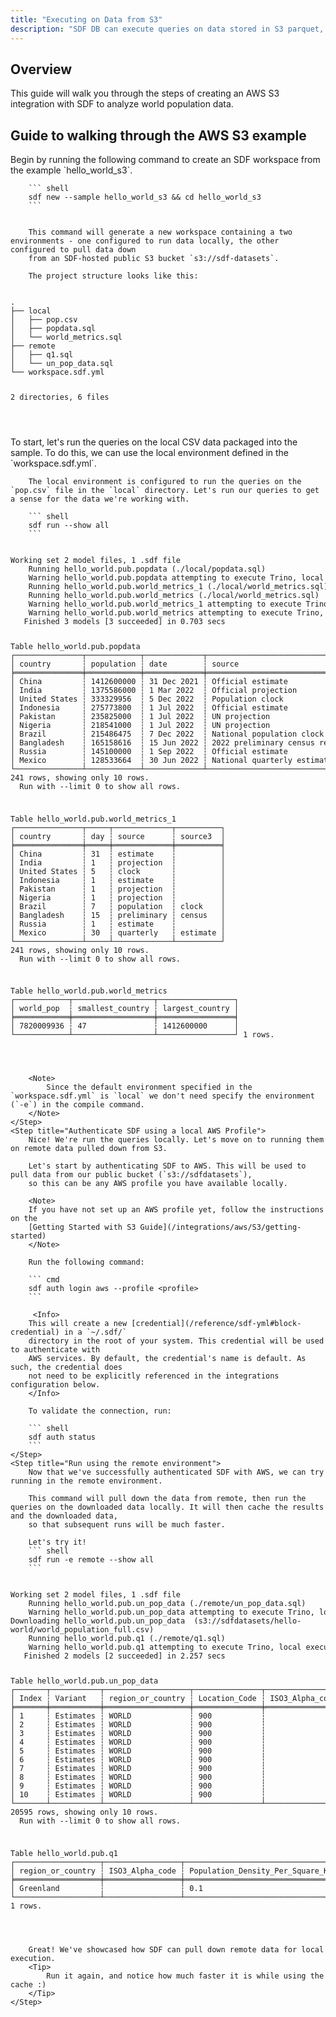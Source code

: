 ```yaml
---
title: "Executing on Data from S3"
description: "SDF DB can execute queries on data stored in S3 parquet, CSV, JSON, gzip, and more"
---
```


## Overview

This guide will walk you through the steps of creating an AWS S3 
integration with SDF to analyze world population data. 

## Guide to walking through the AWS S3 example

<Steps>
    <Step title="Create Hello World S3 Workspace from Example">
        Begin by running the following command to create an SDF workspace from the example 
        `hello_world_s3`.

        ``` shell 
        sdf new --sample hello_world_s3 && cd hello_world_s3
        ```


        This command will generate a new workspace containing a two environments - one configured to run data locally, the other configured to pull data down
        from an SDF-hosted public S3 bucket `s3://sdf-datasets`.

        The project structure looks like this:

<div className="bg-[#0F1117] dark:bg-codeblock rounded-xl dark:ring-1 dark:ring-gray-800/50 relative">
<pre style={{ fontFamily: 'monospace', backgroundColor: 'transparent' }} className='language-shell'>
<code className='language-shell'>
.
├──&nbsp;local
│  &nbsp;├──&nbsp;pop.csv
│  &nbsp;├──&nbsp;popdata.sql
│  &nbsp;└──&nbsp;world_metrics.sql
├──&nbsp;remote
│  &nbsp;├──&nbsp;q1.sql
│  &nbsp;└──&nbsp;un_pop_data.sql
└──&nbsp;workspace.sdf.yml

2&nbsp;directories,&nbsp;6&nbsp;files

</code>
</pre>
</div>
    </Step>
    <Step title="Build using local population data">
        To start, let's run the queries on the local CSV data packaged into the sample. To do this, we can use the local environment defined in the `workspace.sdf.yml`.
        
        The local environment is configured to run the queries on the `pop.csv` file in the `local` directory. Let's run our queries to get a sense for the data we're working with.

        ``` shell
        sdf run --show all
        ```

<div className="bg-[#0F1117] dark:bg-codeblock rounded-xl dark:ring-1 dark:ring-gray-800/50 relative">
<pre style={{ fontFamily: 'monospace', backgroundColor: 'transparent' }} className='language-shell'>
<code className='language-shell'>
Working&nbsp;set&nbsp;2&nbsp;model&nbsp;files,&nbsp;1&nbsp;.sdf&nbsp;file
&nbsp;&nbsp;&nbsp;&nbsp;Running&nbsp;hello_world.pub.popdata&nbsp;(./local/popdata.sql)
&nbsp;&nbsp;&nbsp;&nbsp;Warning&nbsp;hello_world.pub.popdata&nbsp;attempting&nbsp;to&nbsp;execute&nbsp;Trino,&nbsp;local&nbsp;execution&nbsp;is&nbsp;currently&nbsp;experimental
&nbsp;&nbsp;&nbsp;&nbsp;Running&nbsp;hello_world.pub.world_metrics_1&nbsp;(./local/world_metrics.sql)
&nbsp;&nbsp;&nbsp;&nbsp;Running&nbsp;hello_world.pub.world_metrics&nbsp;(./local/world_metrics.sql)
&nbsp;&nbsp;&nbsp;&nbsp;Warning&nbsp;hello_world.pub.world_metrics_1&nbsp;attempting&nbsp;to&nbsp;execute&nbsp;Trino,&nbsp;local&nbsp;execution&nbsp;is&nbsp;currently&nbsp;experimental
&nbsp;&nbsp;&nbsp;&nbsp;Warning&nbsp;hello_world.pub.world_metrics&nbsp;attempting&nbsp;to&nbsp;execute&nbsp;Trino,&nbsp;local&nbsp;execution&nbsp;is&nbsp;currently&nbsp;experimental
&nbsp;&nbsp;&nbsp;Finished&nbsp;3&nbsp;models&nbsp;[3&nbsp;succeeded]&nbsp;in&nbsp;0.703&nbsp;secs

Table&nbsp;hello_world.pub.popdata
┌───────────────┬────────────┬─────────────┬────────────────────────────────┐
│&nbsp;country&nbsp;&nbsp;&nbsp;&nbsp;&nbsp;&nbsp;&nbsp;┆&nbsp;population&nbsp;┆&nbsp;date&nbsp;&nbsp;&nbsp;&nbsp;&nbsp;&nbsp;&nbsp;&nbsp;┆&nbsp;source&nbsp;&nbsp;&nbsp;&nbsp;&nbsp;&nbsp;&nbsp;&nbsp;&nbsp;&nbsp;&nbsp;&nbsp;&nbsp;&nbsp;&nbsp;&nbsp;&nbsp;&nbsp;&nbsp;&nbsp;&nbsp;&nbsp;&nbsp;&nbsp;&nbsp;│
╞═══════════════╪════════════╪═════════════╪════════════════════════════════╡
│&nbsp;China&nbsp;&nbsp;&nbsp;&nbsp;&nbsp;&nbsp;&nbsp;&nbsp;&nbsp;┆&nbsp;1412600000&nbsp;┆&nbsp;31&nbsp;Dec&nbsp;2021&nbsp;┆&nbsp;Official&nbsp;estimate&nbsp;&nbsp;&nbsp;&nbsp;&nbsp;&nbsp;&nbsp;&nbsp;&nbsp;&nbsp;&nbsp;&nbsp;&nbsp;&nbsp;│
│&nbsp;India&nbsp;&nbsp;&nbsp;&nbsp;&nbsp;&nbsp;&nbsp;&nbsp;&nbsp;┆&nbsp;1375586000&nbsp;┆&nbsp;1&nbsp;Mar&nbsp;2022&nbsp;&nbsp;┆&nbsp;Official&nbsp;projection&nbsp;&nbsp;&nbsp;&nbsp;&nbsp;&nbsp;&nbsp;&nbsp;&nbsp;&nbsp;&nbsp;&nbsp;│
│&nbsp;United&nbsp;States&nbsp;┆&nbsp;333329956&nbsp;&nbsp;┆&nbsp;5&nbsp;Dec&nbsp;2022&nbsp;&nbsp;┆&nbsp;Population&nbsp;clock&nbsp;&nbsp;&nbsp;&nbsp;&nbsp;&nbsp;&nbsp;&nbsp;&nbsp;&nbsp;&nbsp;&nbsp;&nbsp;&nbsp;&nbsp;│
│&nbsp;Indonesia&nbsp;&nbsp;&nbsp;&nbsp;&nbsp;┆&nbsp;275773800&nbsp;&nbsp;┆&nbsp;1&nbsp;Jul&nbsp;2022&nbsp;&nbsp;┆&nbsp;Official&nbsp;estimate&nbsp;&nbsp;&nbsp;&nbsp;&nbsp;&nbsp;&nbsp;&nbsp;&nbsp;&nbsp;&nbsp;&nbsp;&nbsp;&nbsp;│
│&nbsp;Pakistan&nbsp;&nbsp;&nbsp;&nbsp;&nbsp;&nbsp;┆&nbsp;235825000&nbsp;&nbsp;┆&nbsp;1&nbsp;Jul&nbsp;2022&nbsp;&nbsp;┆&nbsp;UN&nbsp;projection&nbsp;&nbsp;&nbsp;&nbsp;&nbsp;&nbsp;&nbsp;&nbsp;&nbsp;&nbsp;&nbsp;&nbsp;&nbsp;&nbsp;&nbsp;&nbsp;&nbsp;&nbsp;│
│&nbsp;Nigeria&nbsp;&nbsp;&nbsp;&nbsp;&nbsp;&nbsp;&nbsp;┆&nbsp;218541000&nbsp;&nbsp;┆&nbsp;1&nbsp;Jul&nbsp;2022&nbsp;&nbsp;┆&nbsp;UN&nbsp;projection&nbsp;&nbsp;&nbsp;&nbsp;&nbsp;&nbsp;&nbsp;&nbsp;&nbsp;&nbsp;&nbsp;&nbsp;&nbsp;&nbsp;&nbsp;&nbsp;&nbsp;&nbsp;│
│&nbsp;Brazil&nbsp;&nbsp;&nbsp;&nbsp;&nbsp;&nbsp;&nbsp;&nbsp;┆&nbsp;215486475&nbsp;&nbsp;┆&nbsp;7&nbsp;Dec&nbsp;2022&nbsp;&nbsp;┆&nbsp;National&nbsp;population&nbsp;clock&nbsp;&nbsp;&nbsp;&nbsp;&nbsp;&nbsp;│
│&nbsp;Bangladesh&nbsp;&nbsp;&nbsp;&nbsp;┆&nbsp;165158616&nbsp;&nbsp;┆&nbsp;15&nbsp;Jun&nbsp;2022&nbsp;┆&nbsp;2022&nbsp;preliminary&nbsp;census&nbsp;result&nbsp;│
│&nbsp;Russia&nbsp;&nbsp;&nbsp;&nbsp;&nbsp;&nbsp;&nbsp;&nbsp;┆&nbsp;145100000&nbsp;&nbsp;┆&nbsp;1&nbsp;Sep&nbsp;2022&nbsp;&nbsp;┆&nbsp;Official&nbsp;estimate&nbsp;&nbsp;&nbsp;&nbsp;&nbsp;&nbsp;&nbsp;&nbsp;&nbsp;&nbsp;&nbsp;&nbsp;&nbsp;&nbsp;│
│&nbsp;Mexico&nbsp;&nbsp;&nbsp;&nbsp;&nbsp;&nbsp;&nbsp;&nbsp;┆&nbsp;128533664&nbsp;&nbsp;┆&nbsp;30&nbsp;Jun&nbsp;2022&nbsp;┆&nbsp;National&nbsp;quarterly&nbsp;estimate&nbsp;&nbsp;&nbsp;&nbsp;│
└───────────────┴────────────┴─────────────┴────────────────────────────────┘
241&nbsp;rows,&nbsp;showing&nbsp;only&nbsp;10&nbsp;rows.
&nbsp;&nbsp;Run&nbsp;with&nbsp;&#45;&#45;limit&nbsp;0&nbsp;to&nbsp;show&nbsp;all&nbsp;rows.

Table&nbsp;hello_world.pub.world_metrics_1
┌───────────────┬─────┬─────────────┬──────────┐
│&nbsp;country&nbsp;&nbsp;&nbsp;&nbsp;&nbsp;&nbsp;&nbsp;┆&nbsp;day&nbsp;┆&nbsp;source&nbsp;&nbsp;&nbsp;&nbsp;&nbsp;&nbsp;┆&nbsp;source3&nbsp;&nbsp;│
╞═══════════════╪═════╪═════════════╪══════════╡
│&nbsp;China&nbsp;&nbsp;&nbsp;&nbsp;&nbsp;&nbsp;&nbsp;&nbsp;&nbsp;┆&nbsp;31&nbsp;&nbsp;┆&nbsp;estimate&nbsp;&nbsp;&nbsp;&nbsp;┆&nbsp;&nbsp;&nbsp;&nbsp;&nbsp;&nbsp;&nbsp;&nbsp;&nbsp;&nbsp;│
│&nbsp;India&nbsp;&nbsp;&nbsp;&nbsp;&nbsp;&nbsp;&nbsp;&nbsp;&nbsp;┆&nbsp;1&nbsp;&nbsp;&nbsp;┆&nbsp;projection&nbsp;&nbsp;┆&nbsp;&nbsp;&nbsp;&nbsp;&nbsp;&nbsp;&nbsp;&nbsp;&nbsp;&nbsp;│
│&nbsp;United&nbsp;States&nbsp;┆&nbsp;5&nbsp;&nbsp;&nbsp;┆&nbsp;clock&nbsp;&nbsp;&nbsp;&nbsp;&nbsp;&nbsp;&nbsp;┆&nbsp;&nbsp;&nbsp;&nbsp;&nbsp;&nbsp;&nbsp;&nbsp;&nbsp;&nbsp;│
│&nbsp;Indonesia&nbsp;&nbsp;&nbsp;&nbsp;&nbsp;┆&nbsp;1&nbsp;&nbsp;&nbsp;┆&nbsp;estimate&nbsp;&nbsp;&nbsp;&nbsp;┆&nbsp;&nbsp;&nbsp;&nbsp;&nbsp;&nbsp;&nbsp;&nbsp;&nbsp;&nbsp;│
│&nbsp;Pakistan&nbsp;&nbsp;&nbsp;&nbsp;&nbsp;&nbsp;┆&nbsp;1&nbsp;&nbsp;&nbsp;┆&nbsp;projection&nbsp;&nbsp;┆&nbsp;&nbsp;&nbsp;&nbsp;&nbsp;&nbsp;&nbsp;&nbsp;&nbsp;&nbsp;│
│&nbsp;Nigeria&nbsp;&nbsp;&nbsp;&nbsp;&nbsp;&nbsp;&nbsp;┆&nbsp;1&nbsp;&nbsp;&nbsp;┆&nbsp;projection&nbsp;&nbsp;┆&nbsp;&nbsp;&nbsp;&nbsp;&nbsp;&nbsp;&nbsp;&nbsp;&nbsp;&nbsp;│
│&nbsp;Brazil&nbsp;&nbsp;&nbsp;&nbsp;&nbsp;&nbsp;&nbsp;&nbsp;┆&nbsp;7&nbsp;&nbsp;&nbsp;┆&nbsp;population&nbsp;&nbsp;┆&nbsp;clock&nbsp;&nbsp;&nbsp;&nbsp;│
│&nbsp;Bangladesh&nbsp;&nbsp;&nbsp;&nbsp;┆&nbsp;15&nbsp;&nbsp;┆&nbsp;preliminary&nbsp;┆&nbsp;census&nbsp;&nbsp;&nbsp;│
│&nbsp;Russia&nbsp;&nbsp;&nbsp;&nbsp;&nbsp;&nbsp;&nbsp;&nbsp;┆&nbsp;1&nbsp;&nbsp;&nbsp;┆&nbsp;estimate&nbsp;&nbsp;&nbsp;&nbsp;┆&nbsp;&nbsp;&nbsp;&nbsp;&nbsp;&nbsp;&nbsp;&nbsp;&nbsp;&nbsp;│
│&nbsp;Mexico&nbsp;&nbsp;&nbsp;&nbsp;&nbsp;&nbsp;&nbsp;&nbsp;┆&nbsp;30&nbsp;&nbsp;┆&nbsp;quarterly&nbsp;&nbsp;&nbsp;┆&nbsp;estimate&nbsp;│
└───────────────┴─────┴─────────────┴──────────┘
241&nbsp;rows,&nbsp;showing&nbsp;only&nbsp;10&nbsp;rows.
&nbsp;&nbsp;Run&nbsp;with&nbsp;&#45;&#45;limit&nbsp;0&nbsp;to&nbsp;show&nbsp;all&nbsp;rows.

Table&nbsp;hello_world.pub.world_metrics
┌────────────┬──────────────────┬─────────────────┐
│&nbsp;world_pop&nbsp;&nbsp;┆&nbsp;smallest_country&nbsp;┆&nbsp;largest_country&nbsp;│
╞════════════╪══════════════════╪═════════════════╡
│&nbsp;7820009936&nbsp;┆&nbsp;47&nbsp;&nbsp;&nbsp;&nbsp;&nbsp;&nbsp;&nbsp;&nbsp;&nbsp;&nbsp;&nbsp;&nbsp;&nbsp;&nbsp;&nbsp;┆&nbsp;1412600000&nbsp;&nbsp;&nbsp;&nbsp;&nbsp;&nbsp;│
└────────────┴──────────────────┴─────────────────┘
1&nbsp;rows.

</code>
</pre>
</div>

        <Note>
            Since the default environment specified in the `workspace.sdf.yml` is `local` we don't need specify the environment (`-e`) in the compile command.
        </Note>
    </Step>
    <Step title="Authenticate SDF using a local AWS Profile">
        Nice! We're run the queries locally. Let's move on to running them on remote data pulled down from S3.

        Let's start by authenticating SDF to AWS. This will be used to pull data from our public bucket (`s3://sdfdatasets`), 
        so this can be any AWS profile you have available locally.

        <Note> 
        If you have not set up an AWS profile yet, follow the instructions on the 
        [Getting Started with S3 Guide](/integrations/aws/S3/getting-started)
        </Note>

        Run the following command:
    
        ``` cmd
        sdf auth login aws --profile <profile>
        ```

         <Info>
        This will create a new [credential](/reference/sdf-yml#block-credential) in a `~/.sdf/` 
        directory in the root of your system. This credential will be used to authenticate with 
        AWS services. By default, the credential's name is default. As such, the credential does 
        not need to be explicitly referenced in the integrations configuration below.
        </Info>

        To validate the connection, run:
        
        ``` shell
        sdf auth status
        ```
    </Step>
    <Step title="Run using the remote environment">
        Now that we've successfully authenticated SDF with AWS, we can try running in the remote environment.

        This command will pull down the data from remote, then run the queries on the downloaded data locally. It will then cache the results and the downloaded data,
        so that subsequent runs will be much faster.

        Let's try it!
        ``` shell
        sdf run -e remote --show all
        ```


<div className="bg-[#0F1117] dark:bg-codeblock rounded-xl dark:ring-1 dark:ring-gray-800/50 relative">
<pre style={{ fontFamily: 'monospace', backgroundColor: 'transparent' }} className='language-shell'>
<code className='language-shell'>
Working&nbsp;set&nbsp;2&nbsp;model&nbsp;files,&nbsp;1&nbsp;.sdf&nbsp;file
&nbsp;&nbsp;&nbsp;&nbsp;Running&nbsp;hello_world.pub.un_pop_data&nbsp;(./remote/un_pop_data.sql)
&nbsp;&nbsp;&nbsp;&nbsp;Warning&nbsp;hello_world.pub.un_pop_data&nbsp;attempting&nbsp;to&nbsp;execute&nbsp;Trino,&nbsp;local&nbsp;execution&nbsp;is&nbsp;currently&nbsp;experimental
Downloading&nbsp;hello_world.pub.un_pop_data&nbsp;&nbsp;(s3://sdfdatasets/hello&#45;world/world_population_full.csv)
&nbsp;&nbsp;&nbsp;&nbsp;Running&nbsp;hello_world.pub.q1&nbsp;(./remote/q1.sql)
&nbsp;&nbsp;&nbsp;&nbsp;Warning&nbsp;hello_world.pub.q1&nbsp;attempting&nbsp;to&nbsp;execute&nbsp;Trino,&nbsp;local&nbsp;execution&nbsp;is&nbsp;currently&nbsp;experimental
&nbsp;&nbsp;&nbsp;Finished&nbsp;2&nbsp;models&nbsp;[2&nbsp;succeeded]&nbsp;in&nbsp;2.257&nbsp;secs

Table&nbsp;hello_world.pub.un_pop_data
┌───────┬───────────┬───────────────────┬───────────────┬─────────────────┬───────┬──────┬──────────────────────┬──────────────────────────────────┬────────────┐
│&nbsp;Index&nbsp;┆&nbsp;Variant&nbsp;&nbsp;&nbsp;┆&nbsp;region_or_country&nbsp;┆&nbsp;Location_Code&nbsp;┆&nbsp;ISO3_Alpha_code&nbsp;┆&nbsp;Type&nbsp;&nbsp;┆&nbsp;Year&nbsp;┆&nbsp;Population_Thousands&nbsp;┆&nbsp;Population_Density_Per_Square_KM&nbsp;┆&nbsp;Median_Age&nbsp;│
╞═══════╪═══════════╪═══════════════════╪═══════════════╪═════════════════╪═══════╪══════╪══════════════════════╪══════════════════════════════════╪════════════╡
│&nbsp;1&nbsp;&nbsp;&nbsp;&nbsp;&nbsp;┆&nbsp;Estimates&nbsp;┆&nbsp;WORLD&nbsp;&nbsp;&nbsp;&nbsp;&nbsp;&nbsp;&nbsp;&nbsp;&nbsp;&nbsp;&nbsp;&nbsp;&nbsp;┆&nbsp;900&nbsp;&nbsp;&nbsp;&nbsp;&nbsp;&nbsp;&nbsp;&nbsp;&nbsp;&nbsp;&nbsp;┆&nbsp;&nbsp;&nbsp;&nbsp;&nbsp;&nbsp;&nbsp;&nbsp;&nbsp;&nbsp;&nbsp;&nbsp;&nbsp;&nbsp;&nbsp;&nbsp;&nbsp;┆&nbsp;World&nbsp;┆&nbsp;1950&nbsp;┆&nbsp;&nbsp;2&nbsp;477&nbsp;675&nbsp;&nbsp;&nbsp;&nbsp;&nbsp;&nbsp;&nbsp;&nbsp;&nbsp;&nbsp;&nbsp;┆&nbsp;19.2&nbsp;&nbsp;&nbsp;&nbsp;&nbsp;&nbsp;&nbsp;&nbsp;&nbsp;&nbsp;&nbsp;&nbsp;&nbsp;&nbsp;&nbsp;&nbsp;&nbsp;&nbsp;&nbsp;&nbsp;&nbsp;&nbsp;&nbsp;&nbsp;&nbsp;&nbsp;&nbsp;&nbsp;&nbsp;┆&nbsp;22.2&nbsp;&nbsp;&nbsp;&nbsp;&nbsp;&nbsp;&nbsp;│
│&nbsp;2&nbsp;&nbsp;&nbsp;&nbsp;&nbsp;┆&nbsp;Estimates&nbsp;┆&nbsp;WORLD&nbsp;&nbsp;&nbsp;&nbsp;&nbsp;&nbsp;&nbsp;&nbsp;&nbsp;&nbsp;&nbsp;&nbsp;&nbsp;┆&nbsp;900&nbsp;&nbsp;&nbsp;&nbsp;&nbsp;&nbsp;&nbsp;&nbsp;&nbsp;&nbsp;&nbsp;┆&nbsp;&nbsp;&nbsp;&nbsp;&nbsp;&nbsp;&nbsp;&nbsp;&nbsp;&nbsp;&nbsp;&nbsp;&nbsp;&nbsp;&nbsp;&nbsp;&nbsp;┆&nbsp;World&nbsp;┆&nbsp;1951&nbsp;┆&nbsp;&nbsp;2&nbsp;520&nbsp;970&nbsp;&nbsp;&nbsp;&nbsp;&nbsp;&nbsp;&nbsp;&nbsp;&nbsp;&nbsp;&nbsp;┆&nbsp;19.5&nbsp;&nbsp;&nbsp;&nbsp;&nbsp;&nbsp;&nbsp;&nbsp;&nbsp;&nbsp;&nbsp;&nbsp;&nbsp;&nbsp;&nbsp;&nbsp;&nbsp;&nbsp;&nbsp;&nbsp;&nbsp;&nbsp;&nbsp;&nbsp;&nbsp;&nbsp;&nbsp;&nbsp;&nbsp;┆&nbsp;22.2&nbsp;&nbsp;&nbsp;&nbsp;&nbsp;&nbsp;&nbsp;│
│&nbsp;3&nbsp;&nbsp;&nbsp;&nbsp;&nbsp;┆&nbsp;Estimates&nbsp;┆&nbsp;WORLD&nbsp;&nbsp;&nbsp;&nbsp;&nbsp;&nbsp;&nbsp;&nbsp;&nbsp;&nbsp;&nbsp;&nbsp;&nbsp;┆&nbsp;900&nbsp;&nbsp;&nbsp;&nbsp;&nbsp;&nbsp;&nbsp;&nbsp;&nbsp;&nbsp;&nbsp;┆&nbsp;&nbsp;&nbsp;&nbsp;&nbsp;&nbsp;&nbsp;&nbsp;&nbsp;&nbsp;&nbsp;&nbsp;&nbsp;&nbsp;&nbsp;&nbsp;&nbsp;┆&nbsp;World&nbsp;┆&nbsp;1952&nbsp;┆&nbsp;&nbsp;2&nbsp;565&nbsp;291&nbsp;&nbsp;&nbsp;&nbsp;&nbsp;&nbsp;&nbsp;&nbsp;&nbsp;&nbsp;&nbsp;┆&nbsp;19.9&nbsp;&nbsp;&nbsp;&nbsp;&nbsp;&nbsp;&nbsp;&nbsp;&nbsp;&nbsp;&nbsp;&nbsp;&nbsp;&nbsp;&nbsp;&nbsp;&nbsp;&nbsp;&nbsp;&nbsp;&nbsp;&nbsp;&nbsp;&nbsp;&nbsp;&nbsp;&nbsp;&nbsp;&nbsp;┆&nbsp;22.1&nbsp;&nbsp;&nbsp;&nbsp;&nbsp;&nbsp;&nbsp;│
│&nbsp;4&nbsp;&nbsp;&nbsp;&nbsp;&nbsp;┆&nbsp;Estimates&nbsp;┆&nbsp;WORLD&nbsp;&nbsp;&nbsp;&nbsp;&nbsp;&nbsp;&nbsp;&nbsp;&nbsp;&nbsp;&nbsp;&nbsp;&nbsp;┆&nbsp;900&nbsp;&nbsp;&nbsp;&nbsp;&nbsp;&nbsp;&nbsp;&nbsp;&nbsp;&nbsp;&nbsp;┆&nbsp;&nbsp;&nbsp;&nbsp;&nbsp;&nbsp;&nbsp;&nbsp;&nbsp;&nbsp;&nbsp;&nbsp;&nbsp;&nbsp;&nbsp;&nbsp;&nbsp;┆&nbsp;World&nbsp;┆&nbsp;1953&nbsp;┆&nbsp;&nbsp;2&nbsp;615&nbsp;251&nbsp;&nbsp;&nbsp;&nbsp;&nbsp;&nbsp;&nbsp;&nbsp;&nbsp;&nbsp;&nbsp;┆&nbsp;20.2&nbsp;&nbsp;&nbsp;&nbsp;&nbsp;&nbsp;&nbsp;&nbsp;&nbsp;&nbsp;&nbsp;&nbsp;&nbsp;&nbsp;&nbsp;&nbsp;&nbsp;&nbsp;&nbsp;&nbsp;&nbsp;&nbsp;&nbsp;&nbsp;&nbsp;&nbsp;&nbsp;&nbsp;&nbsp;┆&nbsp;22.0&nbsp;&nbsp;&nbsp;&nbsp;&nbsp;&nbsp;&nbsp;│
│&nbsp;5&nbsp;&nbsp;&nbsp;&nbsp;&nbsp;┆&nbsp;Estimates&nbsp;┆&nbsp;WORLD&nbsp;&nbsp;&nbsp;&nbsp;&nbsp;&nbsp;&nbsp;&nbsp;&nbsp;&nbsp;&nbsp;&nbsp;&nbsp;┆&nbsp;900&nbsp;&nbsp;&nbsp;&nbsp;&nbsp;&nbsp;&nbsp;&nbsp;&nbsp;&nbsp;&nbsp;┆&nbsp;&nbsp;&nbsp;&nbsp;&nbsp;&nbsp;&nbsp;&nbsp;&nbsp;&nbsp;&nbsp;&nbsp;&nbsp;&nbsp;&nbsp;&nbsp;&nbsp;┆&nbsp;World&nbsp;┆&nbsp;1954&nbsp;┆&nbsp;&nbsp;2&nbsp;665&nbsp;307&nbsp;&nbsp;&nbsp;&nbsp;&nbsp;&nbsp;&nbsp;&nbsp;&nbsp;&nbsp;&nbsp;┆&nbsp;20.6&nbsp;&nbsp;&nbsp;&nbsp;&nbsp;&nbsp;&nbsp;&nbsp;&nbsp;&nbsp;&nbsp;&nbsp;&nbsp;&nbsp;&nbsp;&nbsp;&nbsp;&nbsp;&nbsp;&nbsp;&nbsp;&nbsp;&nbsp;&nbsp;&nbsp;&nbsp;&nbsp;&nbsp;&nbsp;┆&nbsp;22.0&nbsp;&nbsp;&nbsp;&nbsp;&nbsp;&nbsp;&nbsp;│
│&nbsp;6&nbsp;&nbsp;&nbsp;&nbsp;&nbsp;┆&nbsp;Estimates&nbsp;┆&nbsp;WORLD&nbsp;&nbsp;&nbsp;&nbsp;&nbsp;&nbsp;&nbsp;&nbsp;&nbsp;&nbsp;&nbsp;&nbsp;&nbsp;┆&nbsp;900&nbsp;&nbsp;&nbsp;&nbsp;&nbsp;&nbsp;&nbsp;&nbsp;&nbsp;&nbsp;&nbsp;┆&nbsp;&nbsp;&nbsp;&nbsp;&nbsp;&nbsp;&nbsp;&nbsp;&nbsp;&nbsp;&nbsp;&nbsp;&nbsp;&nbsp;&nbsp;&nbsp;&nbsp;┆&nbsp;World&nbsp;┆&nbsp;1955&nbsp;┆&nbsp;&nbsp;2&nbsp;718&nbsp;652&nbsp;&nbsp;&nbsp;&nbsp;&nbsp;&nbsp;&nbsp;&nbsp;&nbsp;&nbsp;&nbsp;┆&nbsp;21.1&nbsp;&nbsp;&nbsp;&nbsp;&nbsp;&nbsp;&nbsp;&nbsp;&nbsp;&nbsp;&nbsp;&nbsp;&nbsp;&nbsp;&nbsp;&nbsp;&nbsp;&nbsp;&nbsp;&nbsp;&nbsp;&nbsp;&nbsp;&nbsp;&nbsp;&nbsp;&nbsp;&nbsp;&nbsp;┆&nbsp;21.8&nbsp;&nbsp;&nbsp;&nbsp;&nbsp;&nbsp;&nbsp;│
│&nbsp;7&nbsp;&nbsp;&nbsp;&nbsp;&nbsp;┆&nbsp;Estimates&nbsp;┆&nbsp;WORLD&nbsp;&nbsp;&nbsp;&nbsp;&nbsp;&nbsp;&nbsp;&nbsp;&nbsp;&nbsp;&nbsp;&nbsp;&nbsp;┆&nbsp;900&nbsp;&nbsp;&nbsp;&nbsp;&nbsp;&nbsp;&nbsp;&nbsp;&nbsp;&nbsp;&nbsp;┆&nbsp;&nbsp;&nbsp;&nbsp;&nbsp;&nbsp;&nbsp;&nbsp;&nbsp;&nbsp;&nbsp;&nbsp;&nbsp;&nbsp;&nbsp;&nbsp;&nbsp;┆&nbsp;World&nbsp;┆&nbsp;1956&nbsp;┆&nbsp;&nbsp;2&nbsp;773&nbsp;493&nbsp;&nbsp;&nbsp;&nbsp;&nbsp;&nbsp;&nbsp;&nbsp;&nbsp;&nbsp;&nbsp;┆&nbsp;21.5&nbsp;&nbsp;&nbsp;&nbsp;&nbsp;&nbsp;&nbsp;&nbsp;&nbsp;&nbsp;&nbsp;&nbsp;&nbsp;&nbsp;&nbsp;&nbsp;&nbsp;&nbsp;&nbsp;&nbsp;&nbsp;&nbsp;&nbsp;&nbsp;&nbsp;&nbsp;&nbsp;&nbsp;&nbsp;┆&nbsp;21.7&nbsp;&nbsp;&nbsp;&nbsp;&nbsp;&nbsp;&nbsp;│
│&nbsp;8&nbsp;&nbsp;&nbsp;&nbsp;&nbsp;┆&nbsp;Estimates&nbsp;┆&nbsp;WORLD&nbsp;&nbsp;&nbsp;&nbsp;&nbsp;&nbsp;&nbsp;&nbsp;&nbsp;&nbsp;&nbsp;&nbsp;&nbsp;┆&nbsp;900&nbsp;&nbsp;&nbsp;&nbsp;&nbsp;&nbsp;&nbsp;&nbsp;&nbsp;&nbsp;&nbsp;┆&nbsp;&nbsp;&nbsp;&nbsp;&nbsp;&nbsp;&nbsp;&nbsp;&nbsp;&nbsp;&nbsp;&nbsp;&nbsp;&nbsp;&nbsp;&nbsp;&nbsp;┆&nbsp;World&nbsp;┆&nbsp;1957&nbsp;┆&nbsp;&nbsp;2&nbsp;828&nbsp;513&nbsp;&nbsp;&nbsp;&nbsp;&nbsp;&nbsp;&nbsp;&nbsp;&nbsp;&nbsp;&nbsp;┆&nbsp;21.9&nbsp;&nbsp;&nbsp;&nbsp;&nbsp;&nbsp;&nbsp;&nbsp;&nbsp;&nbsp;&nbsp;&nbsp;&nbsp;&nbsp;&nbsp;&nbsp;&nbsp;&nbsp;&nbsp;&nbsp;&nbsp;&nbsp;&nbsp;&nbsp;&nbsp;&nbsp;&nbsp;&nbsp;&nbsp;┆&nbsp;21.6&nbsp;&nbsp;&nbsp;&nbsp;&nbsp;&nbsp;&nbsp;│
│&nbsp;9&nbsp;&nbsp;&nbsp;&nbsp;&nbsp;┆&nbsp;Estimates&nbsp;┆&nbsp;WORLD&nbsp;&nbsp;&nbsp;&nbsp;&nbsp;&nbsp;&nbsp;&nbsp;&nbsp;&nbsp;&nbsp;&nbsp;&nbsp;┆&nbsp;900&nbsp;&nbsp;&nbsp;&nbsp;&nbsp;&nbsp;&nbsp;&nbsp;&nbsp;&nbsp;&nbsp;┆&nbsp;&nbsp;&nbsp;&nbsp;&nbsp;&nbsp;&nbsp;&nbsp;&nbsp;&nbsp;&nbsp;&nbsp;&nbsp;&nbsp;&nbsp;&nbsp;&nbsp;┆&nbsp;World&nbsp;┆&nbsp;1958&nbsp;┆&nbsp;&nbsp;2&nbsp;887&nbsp;221&nbsp;&nbsp;&nbsp;&nbsp;&nbsp;&nbsp;&nbsp;&nbsp;&nbsp;&nbsp;&nbsp;┆&nbsp;22.4&nbsp;&nbsp;&nbsp;&nbsp;&nbsp;&nbsp;&nbsp;&nbsp;&nbsp;&nbsp;&nbsp;&nbsp;&nbsp;&nbsp;&nbsp;&nbsp;&nbsp;&nbsp;&nbsp;&nbsp;&nbsp;&nbsp;&nbsp;&nbsp;&nbsp;&nbsp;&nbsp;&nbsp;&nbsp;┆&nbsp;21.5&nbsp;&nbsp;&nbsp;&nbsp;&nbsp;&nbsp;&nbsp;│
│&nbsp;10&nbsp;&nbsp;&nbsp;&nbsp;┆&nbsp;Estimates&nbsp;┆&nbsp;WORLD&nbsp;&nbsp;&nbsp;&nbsp;&nbsp;&nbsp;&nbsp;&nbsp;&nbsp;&nbsp;&nbsp;&nbsp;&nbsp;┆&nbsp;900&nbsp;&nbsp;&nbsp;&nbsp;&nbsp;&nbsp;&nbsp;&nbsp;&nbsp;&nbsp;&nbsp;┆&nbsp;&nbsp;&nbsp;&nbsp;&nbsp;&nbsp;&nbsp;&nbsp;&nbsp;&nbsp;&nbsp;&nbsp;&nbsp;&nbsp;&nbsp;&nbsp;&nbsp;┆&nbsp;World&nbsp;┆&nbsp;1959&nbsp;┆&nbsp;&nbsp;2&nbsp;944&nbsp;995&nbsp;&nbsp;&nbsp;&nbsp;&nbsp;&nbsp;&nbsp;&nbsp;&nbsp;&nbsp;&nbsp;┆&nbsp;22.8&nbsp;&nbsp;&nbsp;&nbsp;&nbsp;&nbsp;&nbsp;&nbsp;&nbsp;&nbsp;&nbsp;&nbsp;&nbsp;&nbsp;&nbsp;&nbsp;&nbsp;&nbsp;&nbsp;&nbsp;&nbsp;&nbsp;&nbsp;&nbsp;&nbsp;&nbsp;&nbsp;&nbsp;&nbsp;┆&nbsp;21.5&nbsp;&nbsp;&nbsp;&nbsp;&nbsp;&nbsp;&nbsp;│
└───────┴───────────┴───────────────────┴───────────────┴─────────────────┴───────┴──────┴──────────────────────┴──────────────────────────────────┴────────────┘
20595&nbsp;rows,&nbsp;showing&nbsp;only&nbsp;10&nbsp;rows.
&nbsp;&nbsp;Run&nbsp;with&nbsp;&#45;&#45;limit&nbsp;0&nbsp;to&nbsp;show&nbsp;all&nbsp;rows.

Table&nbsp;hello_world.pub.q1
┌───────────────────┬─────────────────┬──────────────────────────────────┐
│&nbsp;region_or_country&nbsp;┆&nbsp;ISO3_Alpha_code&nbsp;┆&nbsp;Population_Density_Per_Square_KM&nbsp;│
╞═══════════════════╪═════════════════╪══════════════════════════════════╡
│&nbsp;Greenland&nbsp;&nbsp;&nbsp;&nbsp;&nbsp;&nbsp;&nbsp;&nbsp;&nbsp;┆&nbsp;&nbsp;&nbsp;&nbsp;&nbsp;&nbsp;&nbsp;&nbsp;&nbsp;&nbsp;&nbsp;&nbsp;&nbsp;&nbsp;&nbsp;&nbsp;&nbsp;┆&nbsp;0.1&nbsp;&nbsp;&nbsp;&nbsp;&nbsp;&nbsp;&nbsp;&nbsp;&nbsp;&nbsp;&nbsp;&nbsp;&nbsp;&nbsp;&nbsp;&nbsp;&nbsp;&nbsp;&nbsp;&nbsp;&nbsp;&nbsp;&nbsp;&nbsp;&nbsp;&nbsp;&nbsp;&nbsp;&nbsp;&nbsp;│
└───────────────────┴─────────────────┴──────────────────────────────────┘
1&nbsp;rows.

</code>
</pre>
</div>

        Great! We've showcased how SDF can pull down remote data for local execution.
        <Tip>
            Run it again, and notice how much faster it is while using the cache :)
        </Tip>
    </Step>
</Steps>
